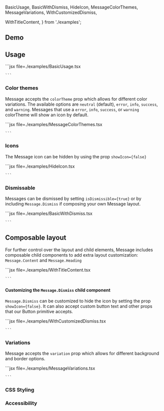 
  BasicUsage,
  BasicWithDismiss,
  HideIcon,
  MessageColorThemes,
  MessageVariations,
  WithCustomizedDismiss,
  
  
  WithTitleContent,
} from './examples';


## Demo

<MessageDemo />

## Usage

<Example>
  <BasicUsage />
  <ExampleCode>
    ```jsx file=./examples/BasicUsage.tsx

    ```

  </ExampleCode>
</Example>

### Color themes

Message accepts the `colorTheme` prop which allows for different color variations. The available options are `neutral` (default), `error`, `info`, `success`, and `warning`. Messages that use a `error`, `info`, `success`, or `warning` colorTheme will show an icon by default.

<Example>
  <MessageColorThemes />
  <ExampleCode>
    ```jsx file=./examples/MessageColorThemes.tsx

    ```

  </ExampleCode>
</Example>

### Icons

The Message icon can be hidden by using the prop `showIcon={false}`

<Example>
  <HideIcon />
  <ExampleCode>
    ```jsx file=./examples/HideIcon.tsx

    ```

  </ExampleCode>
</Example>

### Dismissable

Messages can be dismissed by setting `isDismissible={true}` or by including `Message.Dismiss` if composing your own Message layout.

<Example>
  <BasicWithDismiss />
  <ExampleCode>
    ```jsx file=./examples/BasicWithDismiss.tsx

    ```

  </ExampleCode>
</Example>



## Composable layout

For further control over the layout and child elements, Message includes composable child components to add extra layout customization: `Message.Content` and `Message.Heading`

<Example>
  <WithTitleContent />
  <ExampleCode>
    ```jsx file=./examples/WithTitleContent.tsx

    ```

  </ExampleCode>
</Example>



#### Customizing the `Message.Dismiss` child component

`Message.Dismiss` can be customized to hide the icon by setting the prop `showIcon={false}`. It can also accept custom button text and other props that our <Link href="/react/components/button">Button</Link> primitive accepts.

<Example>
  <WithCustomizedDismiss />
  <ExampleCode>
    ```jsx file=./examples/WithCustomizedDismiss.tsx

    ```

  </ExampleCode>
</Example>





### Variations

Message accepts the `variation` prop which allows for different background and border options.

<Example>
  <MessageVariations />
  <ExampleCode>
    ```jsx file=./examples/MessageVariations.tsx

    ```

  </ExampleCode>
</Example>



### CSS Styling

### Accessibility
